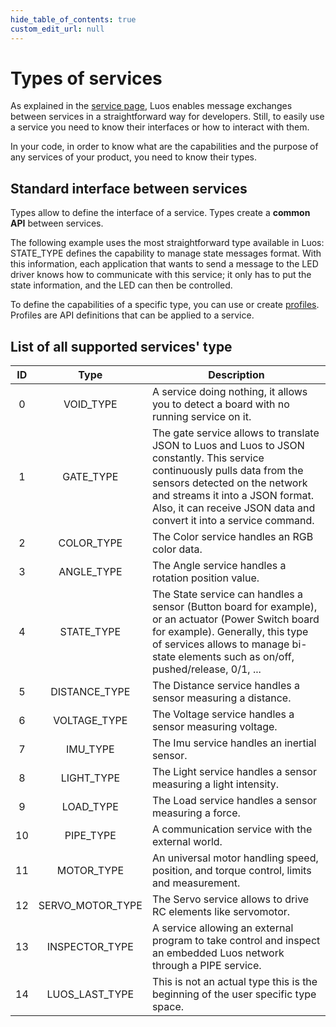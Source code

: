 ```yaml
---
hide_table_of_contents: true
custom_edit_url: null
---
```


# Types of services

As explained in the [service page](./create-services#messages), Luos enables message exchanges between services in a straightforward way for developers. Still, to easily use a service you need to know their interfaces or how to interact with them.

In your code, in order to know what are the capabilities and the purpose of any services of your product, you need to know their types.

## Standard interface between services

Types allow to define the interface of a service. Types create a **common API** between services.

The following example uses the most straightforward type available in Luos: STATE_TYPE defines the capability to manage state messages format. With this information, each application that wants to send a message to the LED driver knows how to communicate with this service; it only has to put the state information, and the LED can then be controlled.

To define the capabilities of a specific type, you can use or create [profiles](./profiles). Profiles are API definitions that can be applied to a service.

## List of all supported services' type

| ID  |       Type       | Description                                                                                                                                                                                                                                                           |
| :-: | :--------------: | --------------------------------------------------------------------------------------------------------------------------------------------------------------------------------------------------------------------------------------------------------------------- |
|  0  |    VOID_TYPE     | A service doing nothing, it allows you to detect a board with no running service on it.                                                                                                                                                                               |
|  1  |    GATE_TYPE     | The gate service allows to translate JSON to Luos and Luos to JSON constantly. This service continuously pulls data from the sensors detected on the network and streams it into a JSON format. Also, it can receive JSON data and convert it into a service command. |
|  2  |    COLOR_TYPE    | The Color service handles an RGB color data.                                                                                                                                                                                                                          |
|  3  |    ANGLE_TYPE    | The Angle service handles a rotation position value.                                                                                                                                                                                                                  |
|  4  |    STATE_TYPE    | The State service can handles a sensor (Button board for example), or an actuator (Power Switch board for example). Generally, this type of services allows to manage bi-state elements such as on/off, pushed/release, 0/1, ...                                      |
|  5  |  DISTANCE_TYPE   | The Distance service handles a sensor measuring a distance.                                                                                                                                                                                                           |
|  6  |   VOLTAGE_TYPE   | The Voltage service handles a sensor measuring voltage.                                                                                                                                                                                                               |
|  7  |     IMU_TYPE     | The Imu service handles an inertial sensor.                                                                                                                                                                                                                           |
|  8  |    LIGHT_TYPE    | The Light service handles a sensor measuring a light intensity.                                                                                                                                                                                                       |
|  9  |    LOAD_TYPE     | The Load service handles a sensor measuring a force.                                                                                                                                                                                                                  |
| 10  |    PIPE_TYPE     | A communication service with the external world.                                                                                                                                                                                                                      |
| 11  |    MOTOR_TYPE    | An universal motor handling speed, position, and torque control, limits and measurement.                                                                                                                                                                              |
| 12  | SERVO_MOTOR_TYPE | The Servo service allows to drive RC elements like servomotor.                                                                                                                                                                                                        |
| 13  |  INSPECTOR_TYPE  | A service allowing an external program to take control and inspect an embedded Luos network through a PIPE service.                                                                                                                                                    |
| 14  |  LUOS_LAST_TYPE  | This is not an actual type this is the beginning of the user specific type space.                                                                                                                                                                                     |
